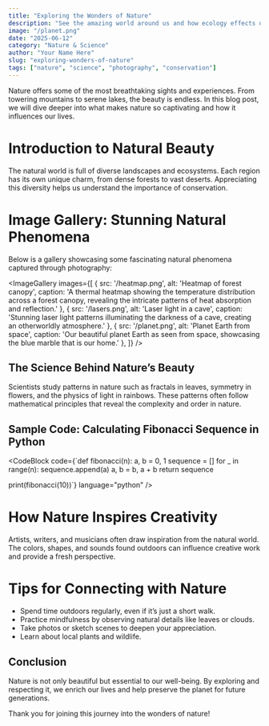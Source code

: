 ```yaml
---
title: "Exploring the Wonders of Nature"
description: "See the amazing world around us and how ecology effects our daily and future lives"
image: "/planet.png"
date: "2025-06-12"
category: "Nature & Science"
author: "Your Name Here"
slug: "exploring-wonders-of-nature"
tags: ["nature", "science", "photography", "conservation"]
---
```


Nature offers some of the most breathtaking sights and experiences. From towering mountains to serene lakes, the beauty is endless. In this blog post, we will dive deeper into what makes nature so captivating and how it influences our lives.

# Introduction to Natural Beauty

The natural world is full of diverse landscapes and ecosystems. Each region has its own unique charm, from dense forests to vast deserts. Appreciating this diversity helps us understand the importance of conservation.

# Image Gallery: Stunning Natural Phenomena

Below is a gallery showcasing some fascinating natural phenomena captured through photography:

<ImageGallery
  images={[
    { 
      src: '/heatmap.png', 
      alt: 'Heatmap of forest canopy',
      caption: 'A thermal heatmap showing the temperature distribution across a forest canopy, revealing the intricate patterns of heat absorption and reflection.'
    },
    { 
      src: '/lasers.png', 
      alt: 'Laser light in a cave',
      caption: 'Stunning laser light patterns illuminating the darkness of a cave, creating an otherworldly atmosphere.'
    },
    { 
      src: '/planet.png', 
      alt: 'Planet Earth from space',
      caption: 'Our beautiful planet Earth as seen from space, showcasing the blue marble that is our home.'
    },
  ]}
/>

## The Science Behind Nature’s Beauty

Scientists study patterns in nature such as fractals in leaves, symmetry in flowers, and the physics of light in rainbows. These patterns often follow mathematical principles that reveal the complexity and order in nature.

## Sample Code: Calculating Fibonacci Sequence in Python

<CodeBlock
  code={`def fibonacci(n):
    a, b = 0, 1
    sequence = []
    for _ in range(n):
        sequence.append(a)
        a, b = b, a + b
    return sequence

print(fibonacci(10))`}
  language="python"
/>

# How Nature Inspires Creativity

Artists, writers, and musicians often draw inspiration from the natural world. The colors, shapes, and sounds found outdoors can influence creative work and provide a fresh perspective.

# Tips for Connecting with Nature

-  Spend time outdoors regularly, even if it’s just a short walk.
-  Practice mindfulness by observing natural details like leaves or clouds.
-  Take photos or sketch scenes to deepen your appreciation.
-  Learn about local plants and wildlife.

## Conclusion

Nature is not only beautiful but essential to our well-being. By exploring and respecting it, we enrich our lives and help preserve the planet for future generations.

Thank you for joining this journey into the wonders of nature!
